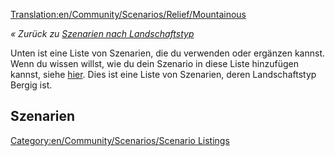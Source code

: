 [[Translation:en/Community/Scenarios/Relief/Mountainous]]

''« Zurück zu [[de/Community/Scenarios/Relief/Main Page|Szenarien nach Landschaftstyp]]''

[[Category:en/Community/Scenarios/Scenario Listings]]

Unten ist eine Liste von Szenarien, die du verwenden oder ergänzen kannst. Wenn du wissen willst, wie du dein Szenario in diese Liste hinzufügen kannst, siehe [[en/Community/Scenarios/Main Page|hier]]. Dies ist eine Liste von Szenarien, deren Landschaftstyp Bergig ist.

==Szenarien==